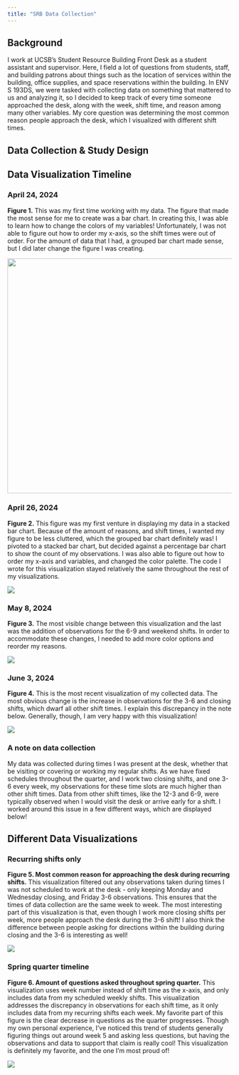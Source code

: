 ```yaml
---
title: "SRB Data Collection"
---
```


## Background

I work at UCSB's Student Resource Building Front Desk as a student assistant and supervisor. Here, I field a lot of questions from students, staff, and building patrons about things such as the location of services within the building, office supplies, and space reservations within the building. In ENV S 193DS, we were tasked with collecting data on something that mattered to us and analyzing it, so I decided to keep track of every time someone approached the desk, along with the week, shift time, and reason among many other variables. My core question was determining the most common reason people approach the desk, which I visualized with different shift times. 

## Data Collection & Study Design


## Data Visualization Timeline

### April 24, 2024

**Figure 1.** This was my first time working with my data. The figure that made the most sense for me to create was a bar chart. In creating this, I was able to learn how to change the colors of my variables! Unfortunately, I was not able to figure out how to order my x-axis, so the shift times were out of order. For the amount of data that I had, a grouped bar chart made sense, but I did later change the figure I was creating.

![](images/Screenshot%202024-06-04%20221333.png){fig-align="center" width="528"}

### April 26, 2024

**Figure 2.** This figure was my first venture in displaying my data in a stacked bar chart. Because of the amount of reasons, and shift times, I wanted my figure to be less cluttered, which the grouped bar chart definitely was! I pivoted to a stacked bar chart, but decided against a percentage bar chart to show the count of my observations. I was also able to figure out how to order my x-axis and variables, and changed the color palette. The code I wrote for this visualization stayed relatively the same throughout the rest of my visualizations.

![](images/Screenshot%202024-04-26%20174019.png){fig-align="center"}

### May 8, 2024

**Figure 3.** The most visible change between this visualization and the last was the addition of observations for the 6-9 and weekend shifts. In order to accommodate these changes, I needed to add more color options and reorder my reasons.

![](images/Screenshot%202024-05-08%20220535.png){fig-align="center"}

### June 3, 2024

**Figure 4.** This is the most recent visualization of my collected data. The most obvious change is the increase in observations for the 3-6 and closing shifts, which dwarf all other shift times. I explain this discrepancy in the note below. Generally, though, I am very happy with this visualization!

![](images/Screenshot%202024-06-04%20222642.png){fig-align="center"}

### A note on data collection

My data was collected during times I was present at the desk, whether that be visiting or covering or working my regular shifts. As we have fixed schedules throughout the quarter, and I work two closing shifts, and one 3-6 every week, my observations for these time slots are much higher than other shift times. Data from other shift times, like the 12-3 and 6-9, were typically observed when I would visit the desk or arrive early for a shift. I worked around this issue in a few different ways, which are displayed below!

## Different Data Visualizations

### Recurring shifts only

**Figure 5. Most common reason for approaching the desk during recurring shifts.** This visualization filtered out any observations taken during times I was not scheduled to work at the desk - only keeping Monday and Wednesday closing, and Friday 3-6 observations. This ensures that the times of data collection are the same week to week. The most interesting part of this visualization is that, even though I work more closing shifts per week, more people approach the desk during the 3-6 shift! I also think the difference between people asking for directions within the building during closing and the 3-6 is interesting as well!

![](images/Screenshot%202024-06-04%20231044.png){fig-align="center"}

### Spring quarter timeline

**Figure 6. Amount of questions asked throughout spring quarter.** This visualization uses week number instead of shift time as the x-axis, and only includes data from my scheduled weekly shifts. This visualization addresses the discrepancy in observations for each shift time, as it only includes data from my recurring shifts each week. My favorite part of this figure is the clear decrease in questions as the quarter progresses. Though my own personal experience, I've noticed this trend of students generally figuring things out around week 5 and asking less questions, but having the observations and data to support that claim is really cool! This visualization is definitely my favorite, and the one I'm most proud of!

![](images/Screenshot%202024-06-04%20231819.png){fig-align="center"}
